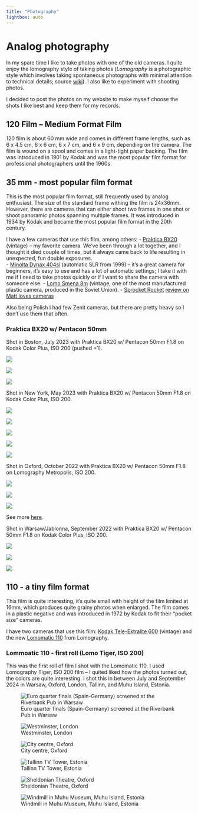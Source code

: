 ```yaml
---
title: "Photography"
lightbox: auto
---
```


# Analog photography

In my spare time I like to take photos with one of the old cameras. I quite enjoy the lomography style of taking photos (*Lomography* is a photographic style which involves taking spontaneous photographs with minimal attention to technical details; source [wiki](https://en.wikipedia.org/wiki/Toy_camera#Lomography)). I also like to experiment with shooting photos. 

I decided to post the photos on my website to make myself choose the shots I like best and keep them for my records. 

## 120 Film – Medium Format Film

120 film is about 60 mm wide and comes in different frame lengths, such as 6 x 4.5 cm, 6 x 6 cm, 6 x 7 cm, and 6 x 9 cm, depending on the camera. The film is wound on a spool and comes in a light-tight paper backing. The film was introduced in 1901 by Kodak and was the most popular film format for professional photographers until the 1960s.



## 35 mm - most popular film format

This is the most popular film format, still frequently used by analog enthusiast. The size of the standard frame withing the film is 24x36mm. However, there are cameras that can either shoot two frames in one shot or shoot panoramic photos spanning multiple frames. It was introduced in 1934 by Kodak and became the most popular film format in the 20th century. 

I have a few cameras that use this film, among others:
- [Praktica BX20](http://camera-wiki.org/wiki/Praktica_BX20) (vintage) -- my favorite camera. We've been through a lot together, and I thought it died couple of times, but it always came back to life resulting in unexpected, fun double exposures.  
- [Minolta Dynax 404si](https://www.mhohner.de/sony-minolta/onebody/404si) (automatic SLR from 1999) -- it's a great camera for beginners, it's easy to use and has a lot of automatic settings; I take it with me if I need to take photos quickly or if I want to share the camera with someone else.
- [Lomo Smena 8m](https://microsites.lomography.com/smena/smena8m/) (vintage, one of the most manufactured plastic camera, produced in the Soviet Union).
- [Sprocket Rocket]() [review on Matt loves cameras](https://mattlovescameras.com/lomography-sprocket-rocket-review-with-pictures/)

Also being Polish I had few Zenit cameras, but there are pretty heavy so I don't use them that often.


### Praktica BX20 w/ Pentacon 50mm

Shot in Boston, July 2023 with Praktica BX20 w/ Pentacon 50mm F1.8 on Kodak Color Plus, ISO 200 (pushed +1). 

::: {layout="[[1, 1, 1]]"}

![](./assets/photography/35/praktica_bx20/23.07__boston_goose__color_plus.jpg){group="boston"}


![](./assets/photography/35/praktica_bx20/23.07__boston_man_on_the_horse__color_plus.jpg){group="boston"}


![](./assets/photography/35/praktica_bx20/23.07__boston_snowflake__color_plus.jpg){group="boston"}
:::

Shot in New York, May 2023 with Praktica BX20 w/ Pentacon 50mm F1.8 on Kodak Color Plus, ISO 200.

::: {layout="[[1, 1, 1], [1, 1, 1]]"}
![](./assets/photography/35/praktica_bx20/23.05__new_york_manhattan_skyline__color_plus.jpg){group="nyc"}

![](./assets/photography/35/praktica_bx20/23.05__new_york_statue_of_liberty__color_plus.jpg){group="nyc"}

![](./assets/photography/35/praktica_bx20/23.05__cold_spring_harbor_laboratory__color_plus.jpg){group="nyc"}

![](./assets/photography/35/praktica_bx20/23.05__new_york_highline__color_plus.jpg){group="nyc"}

![](./assets/photography/35/praktica_bx20/23.05__cshl_banbury__color_plus.jpg){group="nyc"}
:::


Shot in Oxford, October 2022 with Praktica BX20 w/ Pentacon 50mm F1.8 on Lomography Metropolis, ISO 200.

::: {layout="[[1, 1, 1]]"}
![](./assets/photography/35/praktica_bx20/22.10__oxford_radcliffe_camera__metropolis.jpg){group="oxford"}

![](./assets/photography/35/praktica_bx20/22.10__oxford_canal__metropolis.jpg){group="oxford"}

![](./assets/photography/35/praktica_bx20/22.10__oxford_magdalen_college__metropolis.jpg){group="oxford"}

:::

See more [here](https://photos.app.goo.gl/sxb5TzGRRFBVuE2s9).

Shot in Warsaw/Jablonna, September 2022 with Praktica BX20 w/ Pentacon 50mm F1.8 on Kodak Color Plus, ISO 200. 

::: {layout="[[1, 1, 1]]"}

![](./assets/photography/35/praktica_bx20/22.09__warsaw_park_skaryszewski__color_plus.JPG){group="jablonna"}


![](./assets/photography/35/praktica_bx20/22.09__jablonna_palac__color_plus.JPG){group="jablonna"}


![](./assets/photography/35/praktica_bx20/22.09__jablonna_palac_exterior__color_plus.JPG){group="jablonna"}
:::

## 110 - a tiny film format

This film is quite interesting, it's quite small with height of the film limited at 16mm, which produces quite grainy photos when enlarged. The film comes in a plastic negative and was introduced in 1972 by Kodak to fit their "pocket size" cameras. 

I have two cameras that use this film: [Kodak Tele-Ektralite 600](http://camera-wiki.org/wiki/Kodak_Tele-Ektralite_600) (vintage) and the new [Lomomatic 110](https://shop.lomography.com/eu/cameras/lomomatic-110-glass-lens-camera) from Lomography.

### Lommoatic 110 - first roll (Lomo Tiger, ISO 200)

This was the first roll of film I shot with the Lomomatic 110. I used Lomography Tiger, ISO 200 film -- I quited liked how the photos turned out, the colors are quite interesting. I shot this in between July and September 2024 in Warsaw, Oxford, London, Tallinn, and Muhu Island, Estonia. 

::: {layout="[[1, 1, 1], [1, 1, 1]]"}

![Euro quarter finals (Spain-Germany) screened at the Riverbank Pub in Warsaw](./assets/photography/110/lomomatic/24.07__warsaw_riverbank__tiger.jpg){group="first_roll"}

![Westminster, London](./assets/photography/110/lomomatic/24.07__london_westminster__tiger.jpg){group="first_roll"}

![City centre, Oxford](./assets/photography/110/lomomatic/24.07__oxford__tiger.jpg){group="first_roll"}

![Tallinn TV Tower, Estonia](./assets/photography/110/lomomatic/24.09__tallinn_teletorn__tiger.jpg){group="first_roll"}

![Sheldonian Theatre, Oxford](./assets/photography/110/lomomatic/24.07__oxford_sheldonian__tiger.jpg){group="first_roll"}

![Windmill in Muhu Museum, Muhu Island, Estonia](./assets/photography/110/lomomatic/24.09__muhu_museum__tiger.jpg){group="first_roll"}

:::